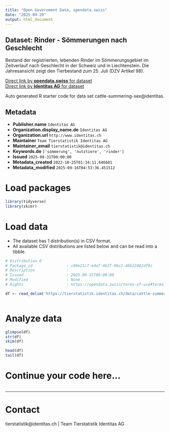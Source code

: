 ```yaml
---
title: "Open Government Data, opendata.swiss"
date: "2025-09-20"
output: html_document
---
```


## Dataset: Rinder - Sömmerungen nach Geschlecht

Bestand der registrierten, lebenden Rinder im Sömmerungsgebiet im Zeitverlauf nach Geschlecht in der Schweiz und in Liechtenstein. Die Jahresansicht zeigt den Tierbestand zum 25. Juli (DZV Artikel 98).

[Direct link by **opendata.swiss** for dataset](https://opendata.swiss/de/dataset/rinder-sommerungen-nach-geschlecht)<br>
[Direct link by **Identitas AG** for dataset](https://tierstatistik.identitas.ch/)

Auto generated R starter code for data set cattle-summering-sex@identitas.

## Metadata

- **Publisher.name** `Identitas AG`
- **Organization.display_name.de** `Identitas AG`
- **Organization.url** `http://www.identitas.ch`
- **Maintainer** `Team Tierstatistik Identitas AG`
- **Maintainer_email** `tierstatistik@identitas.ch`
- **Keywords.de** `['sommerung', 'nutztiere', 'rinder']`
- **Issued** `2025-08-31T00:00:00`
- **Metadata_created** `2022-10-25T01:34:11.646601`
- **Metadata_modified** `2025-09-16T04:53:36.451512`


# Load packages

```r

library(tidyverse)
library(skimr)

```

# Load data

-   The dataset has 1 distribution(s) in CSV format.
-   All available CSV distributions are listed below and can be read into a tibble.

```r

# Distribution 0
# Package_id               : c80e21c7-e4a7-462f-96c2-46b22482df9c
# Description              : 
# Issued                   : 2025-09-15T00:00:00
# Modified                 : None
# Rights                   : https://opendata.swiss/terms-of-use#terms_by

df <- read_delim('https://tierstatistik.identitas.ch/data/cattle-summering-sex.csv')



```

# Analyze data

```r

glimpse(df)
str(df)
skim(df)

head(df)
tail(df)

```

# Continue your code here...

```r

```

------------------------------------------------------------------------

# Contact

tierstatistik@identitas.ch | Team Tierstatistik Identitas AG
